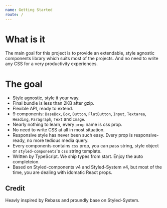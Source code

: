 ```yaml
---
name: Getting Started
route: /
---
```


# What is it

The main goal for this project is to provide an extendable, style agnostic components library which suits most of the projects. And no need to write any CSS for a very productivity experiences.

# The goal

- Style agnostic, style it your way.
- Final bundle is less than 2KB after gzip.
- Flexible API, ready to extend.
- 9 components: `BaseBox`, `Box`, `Button`, `FlatButton`, `Input`, `Textarea`, `Heading`, `Paragraph`, `Text` and `Image`.
- Nearly nothing to learn, every `prop` name is css prop.
- No need to write CSS at all in most situation.
- Responsive style has never been such easy. Every prop is responsive-ready, no more tedious media query.
- Every components contains `css` prop, you can pass string, style object or `styled-components`'s `css` string template.
- Written by TypeScript. We ship types from start. Enjoy the auto completeion.
- Based on Styled-components v4 and Styled-System v4, but most of the time, you are dealing with idomatic React props.

## Credit

Heavly inspired by Rebass and proundly base on Styled-System.
